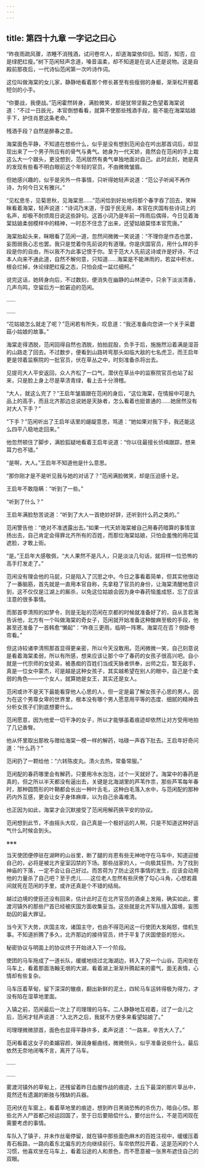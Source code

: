 ```yaml
---
---
---
```

title: 第四十九章 一字记之曰心
---




“昨夜雨疏风骤，浓睡不消残酒，试问卷帘人，却道海棠依仰旧。知否，知否，应是绿肥红瘦。”树下范闲轻声念道，嗓音温柔，却不知道是在说人还是说物。这是自殿前那夜后，一代诗仙范闲第一次吟诗作词。

这位叫做海棠的女儿家，静静地看着那个修长甚至有些瘦弱的身躯，渐渐松开握着短剑的小手。

“你要战，我便战。”范闲霍然转身，满脸微笑，却是犹带坚毅之色望着海棠说道：“不过一日辰光，本官倒想看看，就算不使那些残酒手段，能不能在海棠姑娘手下，护住肖恩这条老命。”

残酒手段？自然是醉春之意。

海棠面色平静，不知道在想些什么，似乎是没有想到范闲会在吟出那首词后，却显现出来了一个男子所应有的骨气与勇气。她身为一代天娇，竟然会在范闲的手上栽这么大一个跟头，更没想到，范闲居然有勇气单独地面对自己。此时此刻，她是真的发现有些看不明白眼前这个年轻的官员，不由微微皱眉。

但她感兴趣的，似乎是另外一件事情，只听得她轻声说道：“范公子听闻不再作诗，为何今日又有雅兴。”

“见松思冬，见菊思秋，见海棠思……”范闲恰到好处地将那个春字吞了回去，笑眯眯看着海棠，轻声说道：“诗词乃末道，于国于民无用，本官在庆国有些诗词上的名声，却极不耐烦周日说这些辞句。这首小词乃是年前一阵雨后偶得，今日见着海棠姑娘柔弱模样中的精神，一时忍不住念了出来，还望姑娘莫怪本官荒唐。”

海棠抬起头来，眯眼看了范闲一道，忽然间微微一笑说道：“不理你是作态也罢，妄图弱我心志也罢。我只是觉着你先前说的有道理。你是庆国官员，用什么样的手段是你的自由，所以我不为此事记恨于你。至于范大人先前这诗或许是好诗，不过本人向来不通此道，自然不解何意，只知道……海棠是不能淋雨的，若盆中积水，根会烂掉，休论绿肥红瘦之态，只怕会成一盆烂细柯。”

说完这话，她转身向后，不过数刻，便消失在幽静的山林道中，只余下淡淡清香，几声鸟鸣，空留后方一脸窘迫的范闲。

……

……

“花姑娘怎么就走了呢？”范闲若有所失，叹息道：“我还准备向您讲一个关于采蘑菇小姑娘的故事。”

海棠走得洒脱，范闲回得自然也洒脱，拍拍屁股，负手于后，施施然沿着满是湿苔的山路走了回去。不过数步，便看到山路转弯那头如临大敌的七名虎卫，而王启年更是领着监察院的一批官员，伏在草丛之中，时刻准备杀将出去。

见提司大人平安返回，众人齐松了一口气，潜伏在草丛中的监察院官员也站了起来，只是脸上身上尽是草渍青绿，看上去十分滑稽。

“大人，就这么完了？”王启年皱眉跟在范闲的身后，“这位海棠，在情报中可是九品上的高手，而且北齐那边总说她是天脉者，怎么看着也挺普通的……她居然没有对大人下手？”

“下手？”范闲听出了王启年话里的龌龊意思，骂道：“她如果对我下手，我还能这么四平八稳地走回来。”

他忽然顿住了脚步，满脸狐疑地看着王启年说道：“你以往最擅长侦缉跟踪，想来耳力也不错。”

“是啊，大人。”王启年不知道他是什么意思。

“那你刚才是不是听见我与她的对话了？”范闲满脸微笑，却是压迫感十足。

王启年不敢隐瞒：“听到了一些。”

“听到了什么？”

王启年满脸愁苦说道：“听到了大人一首绝妙好辞，还听到什么药之类的。”

范闲警告他：“绝对不准透露出去。”如果一代天娇海棠被自己用春药暗算的事情宣扬出去，自己肯定会得罪北齐所有的百姓，而那位海棠姑娘，只怕会羞愧的用花篮遮脸，才敢上街。

“是。”王启年大感敬佩，“大人果然不是凡人，只是淡淡几句话，就将样一位恐怖的高手打发走了。”

范闲没有理会他的马屁，只是陷入了沉思之中。今日之事看着简单，但其实他很动了一番脑筋，首先就是一直用本官自称，先拿稳了官员的身份，让海棠清醒地意识到，这不仅仅是江湖上的厮杀，以免这位姑娘会因为身中春药恼羞成怒，忘了应该注意的很多事情。

而那首李清照的如梦令，则是无耻的范闲在京都的时候就准备好了的，自从言若海告诉他，北方有一个叫做海棠的奇女子，范闲就开始准备这种酸麻至极的手段，他甚至还准备了一首韩愈“懒起”：“昨夜三更雨，临明一阵寒。海棠花在否？侧卧卷帘看。”

但这诗较诸李清照那首显得更亲密，所以今天没敢用。范闲微微一笑，自己刻意说是看着海棠柔弱，所以有所感，想来应该让那个中了春药的女孩子很高兴吧。自小就是一代宗师的女徒弟，被愚痴的百姓们当成天脉者供奉，出师之后，暂无敌手，真是一位女中蒙杰，可是越是这种女孩子，其实越希望在别人的眼中，自己是个柔弱的角色——一个女人，就算她是女王，其实还是女人。

范闲或许不是天下最能看穿他人心思的人，但一定是最了解女孩子心思的男人。因为在这个男尊女卑的世界里，根本没有哪个男人愿意用平等的态度、细腻的精神去分析女孩子们到底想要什么。

范闲愿意，因为他爱一切干净的女子，所以才能够虽着痕迹却依然让对方受用地拍了几记香臀。

他从怀里取出那枚与赠给海棠一模一样的解药，咕碌一声吞下肚去。王启年好奇问道：“什么药？”

范闲扔了一颗给他：“六转陈皮丸，清火去热，常备常服。”

范闲配的春药哪里会有解药，只要用冷水泡泡，过个一天就好了。海棠中的春药是真的，但之所以半天都没有逼出去，关键是北海湖里的芦苇作祟，那些芦苇每年春时，那种圆筒形的叶鞘都会长出一种叶舌毛，这种白毛落入水中，与范闲配的那种药内外互感，更会让女子身体麻痒，以为自己余毒难清。

也正因为如此，海棠才会沉默接受了范闲用解药换平安的协议。

范闲想到此节，不由摇头大叹，自己真是一个极好运的人啊，只是不知道这种好运气什么时候会到头。

※※※

当天使团便停驻在湖畔的山谷里，断了腿的肖恩有些无神地守在马车中，知道迎接自己的，必将是被北齐皇室囚禁的下场。那些战家的人，一向极其狂热，为了找到神庙的下落，一定不会让自己好过。而苦荷为了防止这件事情的发生，应该会动用他的力量杀了自己吧？至于虎儿……这位老人忽然有些厌倦了勾心斗角，心想若晨间就死在范闲的手里，或许还真是个不错的结局。

越过边境的使臣还没有回来，估计此时正在北齐官员的酒桌上发飚，确实如此，雾渡河镇外的那些尸首已经被庆国方面收集妥当。这些就是北齐军队擅入国境，妄图劫囚的最大罪证。

当今天下大势，庆国主攻，诸国主守，也由不得范闲这一行使团大发飚怒，借机生事。不知道折腾了多久，北齐那边的接待官员，终于平复了庆国使臣的怒火。

秘密协议与明面上的协议终于开始进入下一个阶段。

使团的马车拖成了一道长队，缓缓地绕过北海湖边，转入了另一个山谷。范闲坐在马车上，看着那面浩翰无垠的大湖，看着湖上渐渐升腾起来的雾气，面无表情，心情却有些复杂。

马车压着草甸，留下深深的辙痕，翻出新鲜的泥土，四轮马车运转得极为得力，才没有陷在湿草地里面。

入镇之前，范闲最后一次上了司理理的马车。二人静静地互视着，过了一会儿之后，范闲才轻声说道：“入北齐之后，我就不方便多来看望姑娘了。”

司理理微微颔首，面色也显得平静许多，柔声说道：“一路来，辛苦大人了。”

范闲看着这女子的柔媚容颜，弹润身躯曲线，微微侧头，似乎准备说些什么，最后依然无奈地闭嘴不言，离开了马车。

……

……

雾渡河镇外的草甸上，还残留着昨日血腥作战的痕迹，土丘下最深的那片草丛中，竟然还有遗漏的断肢与残缺的兵器。

范闲伏在车窗上，看着草地里的痕迹，想到昨日黑骑恐怖的杀伤力，暗自心惊。那些北齐人尸首都己经运回国了，至于日后要赔偿什么，要付出什么，不是范闲现在需要考虑的事情。

车队入了镇子，并未作丝毫停留，就在镇中那些面色麻木的百姓注视中，缓缓压着青石板路，一路向着东北偏东的方向继续前行。车帘依然拉开着，这是范闲的个人习惯，他喜欢坐在马车上，看着沿途的人和景色，而不愿意被一张黑布遮住自己的双眼。